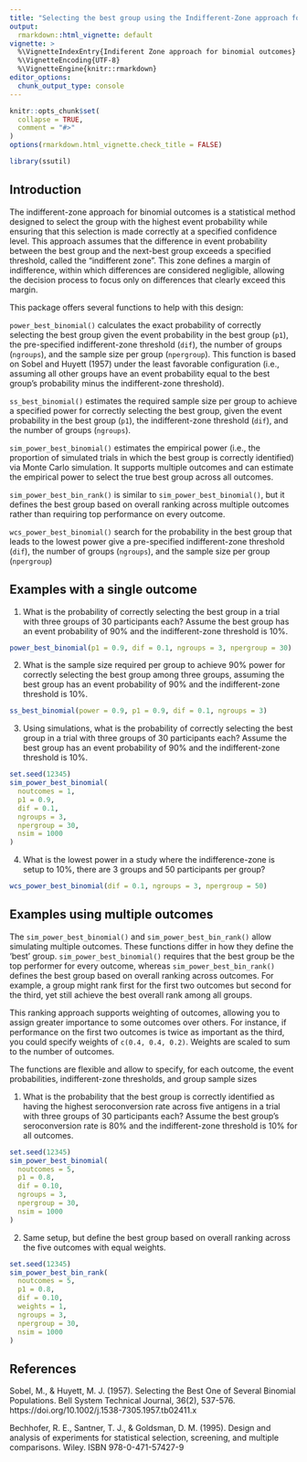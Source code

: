 ```yaml
---
title: "Selecting the best group using the Indifferent-Zone approach for binomial outcomes"
output:
  rmarkdown::html_vignette: default
vignette: >
  %\VignetteIndexEntry{Indiferent Zone approach for binomial outcomes}
  %\VignetteEncoding{UTF-8}
  %\VignetteEngine{knitr::rmarkdown}
editor_options: 
  chunk_output_type: console
---
```


```r
knitr::opts_chunk$set(
  collapse = TRUE,
  comment = "#>"
)
options(rmarkdown.html_vignette.check_title = FALSE)
```

```r
library(ssutil)
```

## Introduction

The indifferent-zone approach for binomial outcomes is a statistical method
designed to select the group with the highest event probability while ensuring
that this selection is made correctly at a specified confidence level. This
approach assumes that the difference in event probability between the best
group and the next-best group exceeds a specified threshold, called the
"indifferent zone". This zone defines a margin of indifference, within which
differences are considered negligible, allowing the decision process to focus
only on differences that clearly exceed this margin. 

This package offers several functions to help with this design:

`power_best_binomial()` calculates the exact probability of correctly selecting
the best group given the event probability in the best group (`p1`), the
pre-specified indifferent-zone threshold (`dif`), the number of groups
(`ngroups`), and the sample size per group (`npergroup`). This function is
based on Sobel and Huyett (1957) under the least favorable configuration
(i.e., assuming all other groups have an event probability equal to the best
group's probability minus the indifferent-zone threshold).

`ss_best_binomial()` estimates the required sample size per group to achieve a
specified power for correctly selecting the best group, given the event
probability in the best group (`p1`), the indifferent-zone threshold (`dif`),
and the number of groups (`ngroups`).

`sim_power_best_binomial()` estimates the empirical power (i.e., the proportion
of simulated trials in which the best group is correctly identified) via Monte
Carlo simulation. It supports multiple outcomes and can estimate the empirical
power to select the true best group across all outcomes.

`sim_power_best_bin_rank()` is similar to `sim_power_best_binomial()`, but it
defines the best group based on overall ranking across multiple outcomes rather
than requiring top performance on every outcome.

`wcs_power_best_binomial()` search for the probability in the best group that
leads to the lowest power give a pre-specified indifferent-zone threshold 
(`dif`), the number of groups (`ngroups`), and the sample size per group 
(`npergroup`)

## Examples with a single outcome

1. What is the probability of correctly selecting the best group in a trial with
   three groups of 30 participants each? Assume the best group has an event
   probability of 90% and the indifferent-zone threshold is 10%.

```r
power_best_binomial(p1 = 0.9, dif = 0.1, ngroups = 3, npergroup = 30)
```

2. What is the sample size required per group to achieve 90% power for
   correctly selecting the best group among three groups, assuming the best
   group has an event probability of 90% and the indifferent-zone threshold is
   10%.

```r
ss_best_binomial(power = 0.9, p1 = 0.9, dif = 0.1, ngroups = 3)
```

3. Using simulations, what is the probability of correctly selecting the best
   group in a trial with three groups of 30 participants each? Assume the best
   group has an event probability of 90% and the indifferent-zone threshold is
   10%.

```r
set.seed(12345)
sim_power_best_binomial(
  noutcomes = 1,
  p1 = 0.9,
  dif = 0.1,
  ngroups = 3,
  npergroup = 30,
  nsim = 1000
)
```


4. What is the lowest power in a study where the indifference-zone is setup to 
10%, there are 3 groups and 50 participants per group?

```r
wcs_power_best_binomial(dif = 0.1, ngroups = 3, npergroup = 50)
```


## Examples using multiple outcomes

The `sim_power_best_binomial()` and `sim_power_best_bin_rank()` allow simulating
multiple outcomes. These functions differ in how they define the 'best' group.
`sim_power_best_binomial()` requires that the best group be the top performer
for every outcome, whereas `sim_power_best_bin_rank()` defines the best group
based on overall ranking across outcomes. For example, a group might rank first
for the first two outcomes but second for the third, yet still achieve the best
overall rank among all groups.

This ranking approach supports weighting of outcomes, allowing you to assign
greater importance to some outcomes over others. For instance, if performance
on the first two outcomes is twice as important as the third, you could specify
weights of `c(0.4, 0.4, 0.2)`. Weights are scaled to sum to the number of
outcomes.

The functions are flexible and allow to specify, for each outcome, the event
probabilities, indifferent-zone thresholds, and group sample sizes

1. What is the probability that the best group is correctly identified as
   having the highest seroconversion rate across five antigens in a trial with
   three groups of 30 participants each? Assume the best group's seroconversion
   rate is 80% and the indifferent-zone threshold is 10% for all outcomes.

```r
set.seed(12345)
sim_power_best_binomial(
  noutcomes = 5,
  p1 = 0.8,
  dif = 0.10,
  ngroups = 3,
  npergroup = 30,
  nsim = 1000
)
```

2. Same setup, but define the best group based on overall ranking across the
   five outcomes with equal weights.

```r
set.seed(12345)
sim_power_best_bin_rank(
  noutcomes = 5,
  p1 = 0.8,
  dif = 0.10,
  weights = 1,
  ngroups = 3,
  npergroup = 30,
  nsim = 1000
)
```

## References

Sobel, M., & Huyett, M. J. (1957). Selecting the Best One of Several Binomial 
Populations. Bell System Technical Journal, 36(2), 537-576. 
https://doi.org/10.1002/j.1538-7305.1957.tb02411.x

Bechhofer, R. E., Santner, T. J., & Goldsman, D. M. (1995). Design and analysis
of experiments for statistical selection, screening, and multiple comparisons.
Wiley. ISBN 978-0-471-57427-9

